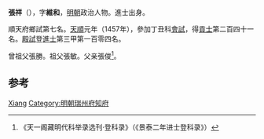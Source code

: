 {{Other uses|张祥}}
'''張祥'''（{{bd|1421年||？}}），字'''維和'''，[[明朝|明朝]]政治人物。進士出身。

順天府鄉試第七名。[[天顺_(明朝)|天順]]元年（1457年），參加丁丑科[[會試|會試]]，得[[貢士|貢士]]第二百四十一名。[[殿試|殿試]]登[[進士|進士]]第三甲第一百零四名。

曾祖父張勝。祖父張敏。父亲張俊<ref>《天一阁藏明代科举录选刊·登科录》（《景泰二年进士登科录》）</ref>。

== 参考 ==
{{reflist}}

{{start box}}
{{s-off}}
{{s-before|[[史宗禮|史宗禮]]}}
{{s-title|明朝瑞州府知府|1472年－1480年}}
{{s-after|[[諸觀|諸觀]]}}
{{end box}}
{{明朝人物小作品}}
{{天順元年丁丑科殿試金榜}}

{{Authority control}}
{{DEFAULTSORT:Zhang张}}
[[Category:張姓|Xiang]]
[[Category:明朝瑞州府知府|Category:明朝瑞州府知府]]